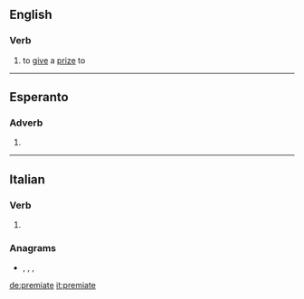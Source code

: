 ==English==

===Verb===
{{en-verb|premiat}}

# {{lb|en|transitive}} to [[give]] a [[prize]] to

----

==Esperanto==

===Adverb===
{{eo-part}}

# {{eo-form of|premi|ate}}

----

==Italian==

===Verb===
{{head|it|verb form}}

# {{inflection of|premere||2|p|pres|subj|lang=it}}

===Anagrams===
* {{l|it|imperate}}, {{l|it|permeati}}, {{l|it|pietrame}}, {{l|it|temperai}}

[[de:premiate]]
[[it:premiate]]